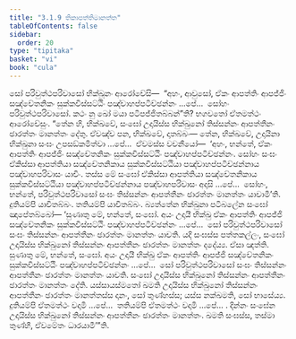 ```yaml
---
title: "3.1.9 තිකාපත්තිමානත්ත"
tableOfContents: false
sidebar:
  order: 20
type: "tipitaka"
basket: "vi"
book: "cula"
---
```



<DynamicBreadcrumb />

<Division number="114" book="cula">

<Paragraph number="550" book="cula">
සෝ පරිවුත්ථපරිවාසෝ භික්ඛූනං ආරෝචේසි—  “අහං, ආවුසෝ, ඒකං ආපත්තිං ආපජ්ජිං සඤ්චේතනිකං සුක්කවිස්සට්ඨිං පඤ්චාහප්පටිච්ඡන්නං …පේ…  සෝහං පරිවුත්ථපරිවාසෝ. කථං නු ඛෝ මයා පටිපජ්ජිතබ්බන්”ති? භගවතෝ ඒතමත්ථං ආරෝචේසුං. “තේන හි, භික්ඛවේ, සංඝෝ උදායිස්ස භික්ඛුනෝ තිස්සන්නං ආපත්තීනං ඡාරත්තං මානත්තං දේතු. ඒවඤ්ච පන, භික්ඛවේ, දාතබ්බං—
</Paragraph>

<Paragraph number="551" book="cula">
තේන, භික්ඛවේ, උදායිනා භික්ඛුනා සංඝං උපසඞ්කමිත්වා …පේ…  ඒවමස්ස වචනීයෝ—  ‘අහං, භන්තේ, ඒකං ආපත්තිං ආපජ්ජිං සඤ්චේතනිකං සුක්කවිස්සට්ඨිං පඤ්චාහප්පටිච්ඡන්නං. සෝහං සංඝං ඒකිස්සා ආපත්තියා සඤ්චේතනිකාය සුක්කවිස්සට්ඨියා පඤ්චාහප්පටිච්ඡන්නාය පඤ්චාහපරිවාසං යාචිං. තස්ස මේ සංඝෝ ඒකිස්සා ආපත්තියා සඤ්චේතනිකාය සුක්කවිස්සට්ඨියා පඤ්චාහප්පටිච්ඡන්නාය පඤ්චාහපරිවාසං අදාසි …පේ…  සෝහං, භන්තේ, පරිවුත්ථපරිවාසෝ සංඝං තිස්සන්නං ආපත්තීනං ඡාරත්තං මානත්තං යාචාමී’ති. දුතියම්පි යාචිතබ්බං. තතියම්පි යාචිතබ්බං. බ්‍යත්තේන භික්ඛුනා පටිබලේන සංඝෝ ඤාපේතබ්බෝ—
</Paragraph>

</Division>
<Division number="115" book="cula">

<Paragraph number="552" book="cula">
‘සුණාතු මේ, භන්තේ, සංඝෝ. අයං උදායී භික්ඛු ඒකං ආපත්තිං ආපජ්ජි සඤ්චේතනිකං සුක්කවිස්සට්ඨිං පඤ්චාහප්පටිච්ඡන්නං …පේ…  සෝ පරිවුත්ථපරිවාසෝ සංඝං තිස්සන්නං ආපත්තීනං ඡාරත්තං මානත්තං යාචති. යදි සංඝස්ස පත්තකල්ලං, සංඝෝ උදායිස්ස භික්ඛුනෝ තිස්සන්නං ආපත්තීනං ඡාරත්තං මානත්තං දදේය්‍ය. ඒසා ඤත්ති.
</Paragraph>

<Paragraph number="553" book="cula">
සුණාතු මේ, භන්තේ, සංඝෝ. අයං උදායී භික්ඛු ඒකං ආපත්තිං ආපජ්ජි සඤ්චේතනිකං සුක්කවිස්සට්ඨිං පඤ්චාහප්පටිච්ඡන්නං …පේ…  සෝ පරිවුත්ථපරිවාසෝ සංඝං තිස්සන්නං ආපත්තීනං ඡාරත්තං මානත්තං යාචති. සංඝෝ උදායිස්ස භික්ඛුනෝ තිස්සන්නං ආපත්තීනං ඡාරත්තං මානත්තං දේති. යස්සායස්මතෝ ඛමති උදායිස්ස භික්ඛුනෝ තිස්සන්නං ආපත්තීනං ඡාරත්තං මානත්තස්ස දානං, සෝ තුණ්හස්ස; යස්ස නක්ඛමති, සෝ භාසේය්‍ය.
</Paragraph>

<Paragraph number="554" book="cula">
දුතියම්පි ඒතමත්ථං වදාමි …පේ…  තතියම්පි ඒතමත්ථං වදාමි …පේ… .
</Paragraph>

<Paragraph number="555" book="cula">
දින්නං සංඝේන උදායිස්ස භික්ඛුනෝ තිස්සන්නං ආපත්තීනං ඡාරත්තං මානත්තං. ඛමති සංඝස්ස, තස්මා තුණ්හී, ඒවමේතං ධාරයාමී’”ති.
</Paragraph>
</Division>